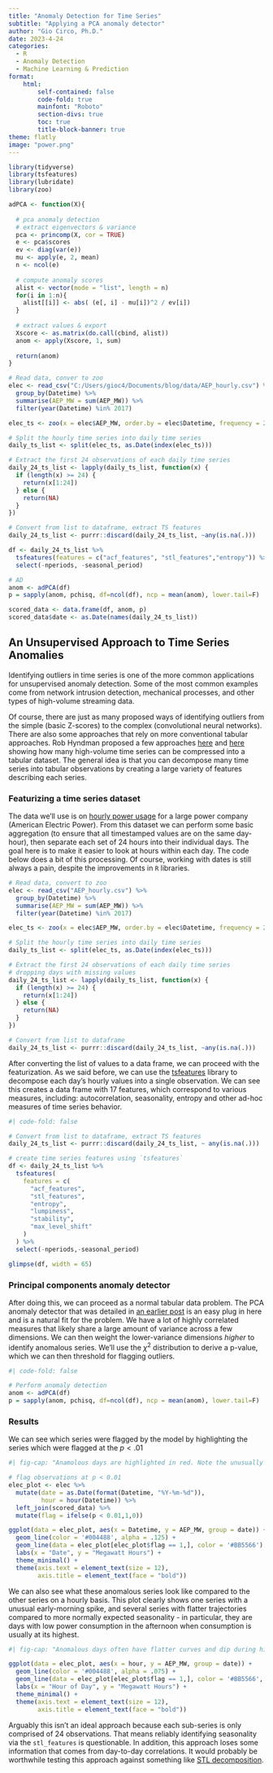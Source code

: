 ```yaml
---
title: "Anomaly Detection for Time Series"
subtitle: "Applying a PCA anomaly detector"
author: "Gio Circo, Ph.D."
date: 2023-4-24
categories:
  - R
  - Anomaly Detection
  - Machine Learning & Prediction
format: 
    html:
        self-contained: false
        code-fold: true
        mainfont: "Roboto"
        section-divs: true
        toc: true
        title-block-banner: true
theme: flatly
image: "power.png"
---
```


```r
library(tidyverse)
library(tsfeatures)
library(lubridate)
library(zoo)

adPCA <- function(X){
  
  # pca anomaly detection
  # extract eigenvectors & variance
  pca <- princomp(X, cor = TRUE)
  e <- pca$scores
  ev <- diag(var(e))
  mu <- apply(e, 2, mean)
  n <- ncol(e)
  
  # compute anomaly scores
  alist <- vector(mode = "list", length = n)
  for(i in 1:n){
    alist[[i]] <- abs( (e[, i] - mu[i])^2 / ev[i])
  }
  
  # extract values & export
  Xscore <- as.matrix(do.call(cbind, alist))
  anom <- apply(Xscore, 1, sum)
  
  return(anom)
}

# Read data, conver to zoo
elec <- read_csv("C:/Users/gioc4/Documents/blog/data/AEP_hourly.csv") %>%
  group_by(Datetime) %>%
  summarise(AEP_MW = sum(AEP_MW)) %>%
  filter(year(Datetime) %in% 2017)

elec_ts <- zoo(x = elec$AEP_MW, order.by = elec$Datetime, frequency = 24)

# Split the hourly time series into daily time series
daily_ts_list <- split(elec_ts, as.Date(index(elec_ts)))

# Extract the first 24 observations of each daily time series
daily_24_ts_list <- lapply(daily_ts_list, function(x) {
  if (length(x) >= 24) {
    return(x[1:24])
  } else {
    return(NA)
  }
})

# Convert from list to dataframe, extract TS features
daily_24_ts_list <- purrr::discard(daily_24_ts_list, ~any(is.na(.)))

df <- daily_24_ts_list %>%
  tsfeatures(features = c("acf_features", "stl_features","entropy")) %>%
  select(-nperiods, -seasonal_period)

# AD
anom <- adPCA(df)
p = sapply(anom, pchisq, df=ncol(df), ncp = mean(anom), lower.tail=F)

scored_data <- data.frame(df, anom, p)
scored_data$date <- as.Date(names(daily_24_ts_list))
```

## An Unsupervised Approach to Time Series Anomalies

Identifying outliers in time series is one of the more common applications for unsupervised anomaly detection. Some of the most common examples come from network intrusion detection, mechanical processes, and other types of high-volume streaming data.

Of course, there are just as many proposed ways of identifying outliers from the simple (basic Z-scores) to the complex (convolutional neural networks). There are also some approaches that rely on more conventional tabular approaches. Rob Hyndman proposed a few approaches [here](https://robjhyndman.com/papers/icdm2015.pdf) and [here](https://arxiv.org/ftp/arxiv/papers/1908/1908.04000.pdf) showing how many high-volume time series can be compressed into a tabular dataset. The general idea is that you can decompose many time series into tabular observations by creating a large variety of features describing each series.

### Featurizing a time series dataset

The data we'll use is on [hourly power usage](https://www.kaggle.com/datasets/robikscube/hourly-energy-consumption) for a large power company (American Electric Power). From this dataset we can perform some basic aggregation (to ensure that all timestamped values are on the same day-hour), then separate each set of 24 hours into their individual days. The goal here is to make it easier to look at hours within each day. The code below does a bit of this processing. Of course, working with dates is still always a pain, despite the improvements in `R` libraries.

```r
# Read data, convert to zoo
elec <- read_csv("AEP_hourly.csv") %>%
  group_by(Datetime) %>%
  summarise(AEP_MW = sum(AEP_MW)) %>%
  filter(year(Datetime) %in% 2017)

elec_ts <- zoo(x = elec$AEP_MW, order.by = elec$Datetime, frequency = 24)

# Split the hourly time series into daily time series
daily_ts_list <- split(elec_ts, as.Date(index(elec_ts)))

# Extract the first 24 observations of each daily time series
# dropping days with missing values
daily_24_ts_list <- lapply(daily_ts_list, function(x) {
  if (length(x) >= 24) {
    return(x[1:24])
  } else {
    return(NA)
  }
})

# Convert from list to dataframe
daily_24_ts_list <- purrr::discard(daily_24_ts_list, ~any(is.na(.)))
```

After converting the list of values to a data frame, we can proceed with the featurization. As we said before, we can use the [tsfeatures](https://pkg.robjhyndman.com/tsfeatures/articles/tsfeatures.html) library to decompose each day's hourly values into a single observation. We can see this creates a data frame with 17 features, which correspond to various measures, including: autocorrelation, seasonality, entropy and other ad-hoc measures of time series behavior.

```r
#| code-fold: false

# Convert from list to dataframe, extract TS features
daily_24_ts_list <- purrr::discard(daily_24_ts_list, ~ any(is.na(.)))

# create time series features using `tsfeatures`
df <- daily_24_ts_list %>%
  tsfeatures(
    features = c(
      "acf_features",
      "stl_features",
      "entropy",
      "lumpiness",
      "stability",
      "max_level_shift"
    )
  ) %>%
  select(-nperiods,-seasonal_period)
```

```r
glimpse(df, width = 65)
```

### Principal components anomaly detector

After doing this, we can proceed as a normal tabular data problem. The PCA anomaly detector that was detailed in [an earlier post](https://gmcirco.github.io/blog/posts/pca-anomaly/pca_anomaly.html#pca-anaomaly-detector-example-function) is an easy plug in here and is a natural fit for the problem. We have a lot of highly correlated measures that likely share a large amount of variance across a few dimensions. We can then weight the lower-variance dimensions *higher* to identify anomalous series. We'll use the $\chi^2$ distribution to derive a p-value, which we can then threshold for flagging outliers.

```r
#| code-fold: false

# Perform anomaly detection
anom <- adPCA(df)
p = sapply(anom, pchisq, df=ncol(df), ncp = mean(anom), lower.tail=F)
```

### Results

We can see which series were flagged by the model by highlighting the series which were flagged at the $p < .01$

```r
#| fig-cap: "Anamolous days are highlighted in red. Note the unusually high spike in late 2017."

# flag observations at p < 0.01
elec_plot <- elec %>%
  mutate(date = as.Date(format(Datetime, "%Y-%m-%d")),
         hour = hour(Datetime)) %>%
  left_join(scored_data) %>%
  mutate(flag = ifelse(p < 0.01,1,0))

ggplot(data = elec_plot, aes(x = Datetime, y = AEP_MW, group = date)) +
  geom_line(color = '#004488', alpha = .125) +
  geom_line(data = elec_plot[elec_plot$flag == 1,], color = '#BB5566') +
  labs(x = "Date", y = "Megawatt Hours") +
  theme_minimal() +
  theme(axis.text = element_text(size = 12),
        axis.title = element_text(face = "bold"))

```

We can also see what these anomalous series look like compared to the other series on a hourly basis. This plot clearly shows one series with a unusual early-morning spike, and several series with flatter trajectories compared to more normally expected seasonality - in particular, they are days with low power consumption in the afternoon when consumption is usually at its highest.

```r
#| fig-cap: "Anomalous days often have flatter curves and dip during high-load hours of the day."

ggplot(data = elec_plot, aes(x = hour, y = AEP_MW, group = date)) +
  geom_line(color = '#004488', alpha = .075) +
  geom_line(data = elec_plot[elec_plot$flag == 1,], color = '#BB5566', size = .7) +
  labs(x = "Hour of Day", y = "Megawatt Hours") +
  theme_minimal() +
  theme(axis.text = element_text(size = 12),
        axis.title = element_text(face = "bold"))
```

Arguably this isn't an ideal approach because each sub-series is only comprised of 24 observations. That means reliably identifying seasonality via the `stl_features` is questionable. In addition, this approach loses some information that comes from day-to-day correlations. It would probably be worthwhile testing this approach against something like [STL decomposition](https://otexts.com/fpp2/stl.html).
